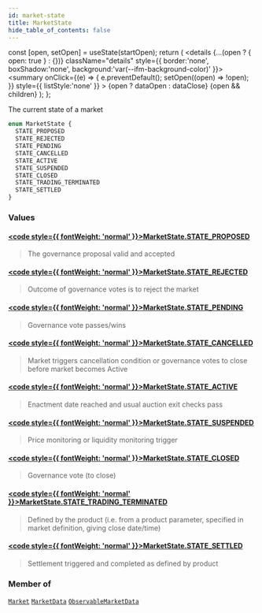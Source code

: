 ```yaml
---
id: market-state
title: MarketState
hide_table_of_contents: false
---
```







  const [open, setOpen] = useState(startOpen);
  return (
    <details {...(open ? { open: true } : {})} className="details" style={{ border:'none', boxShadow:'none', background:'var(--ifm-background-color)' }}>
      <summary
        onClick={(e) => {
          e.preventDefault();
          setOpen((open) => !open);
        }}
        style={{ listStyle:'none' }}
      >
      {open ? dataOpen : dataClose}
      </summary>
      {open && children}
    </details>
  );
};




The current state of a market


```graphql
enum MarketState {
  STATE_PROPOSED
  STATE_REJECTED
  STATE_PENDING
  STATE_CANCELLED
  STATE_ACTIVE
  STATE_SUSPENDED
  STATE_CLOSED
  STATE_TRADING_TERMINATED
  STATE_SETTLED
}
```


### Values

#### [<code style={{ fontWeight: 'normal' }}>MarketState.<b>STATE_PROPOSED</b></code>](#) 
> The governance proposal valid and accepted
> 

#### [<code style={{ fontWeight: 'normal' }}>MarketState.<b>STATE_REJECTED</b></code>](#) 
> Outcome of governance votes is to reject the market
> 

#### [<code style={{ fontWeight: 'normal' }}>MarketState.<b>STATE_PENDING</b></code>](#) 
> Governance vote passes/wins
> 

#### [<code style={{ fontWeight: 'normal' }}>MarketState.<b>STATE_CANCELLED</b></code>](#) 
> Market triggers cancellation condition or governance
> votes to close before market becomes Active
> 

#### [<code style={{ fontWeight: 'normal' }}>MarketState.<b>STATE_ACTIVE</b></code>](#) 
> Enactment date reached and usual auction exit checks pass
> 

#### [<code style={{ fontWeight: 'normal' }}>MarketState.<b>STATE_SUSPENDED</b></code>](#) 
> Price monitoring or liquidity monitoring trigger
> 

#### [<code style={{ fontWeight: 'normal' }}>MarketState.<b>STATE_CLOSED</b></code>](#) 
> Governance vote (to close)
> 

#### [<code style={{ fontWeight: 'normal' }}>MarketState.<b>STATE_TRADING_TERMINATED</b></code>](#) 
> Defined by the product (i.e. from a product parameter,
> specified in market definition, giving close date/time)
> 

#### [<code style={{ fontWeight: 'normal' }}>MarketState.<b>STATE_SETTLED</b></code>](#) 
> Settlement triggered and completed as defined by product
> 



### Member of

[`Market`](/testnet/api/graphql/objects/market)  <Badge class="secondary" text="object"/><Bullet />[`MarketData`](/testnet/api/graphql/objects/market-data)  <Badge class="secondary" text="object"/><Bullet />[`ObservableMarketData`](/testnet/api/graphql/objects/observable-market-data)  <Badge class="secondary" text="object"/>

